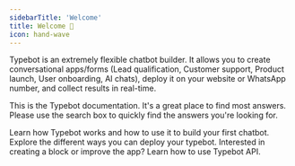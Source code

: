 ```yaml
---
sidebarTitle: 'Welcome'
title: Welcome 👋
icon: hand-wave
---
```


Typebot is an extremely flexible chatbot builder. It allows you to create conversational apps/forms (Lead qualification, Customer support, Product launch, User onboarding, AI chats), deploy it on your website or WhatsApp number, and collect results in real-time.

This is the Typebot documentation. It's a great place to find most answers. Please use the search box to quickly find the answers you're looking for.

<CardGroup cols={2}>
  <Card title="Learn Concepts" icon="graduation-cap" href="./overview">
    Learn how Typebot works and how to use it to build your first chatbot.
  </Card>
  <Card title="Deploy your bots" icon="comment" href="/deploy/web/overview">
    Explore the different ways you can deploy your typebot.
  </Card>
  <Card
    title="Contribute"
    icon="laptop"
    href="https://bot.facto.com.cn/discord"
  >
    Interested in creating a block or improve the app?
  </Card>
  <Card title="API" icon="server" href="/api-reference">
    Learn how to use Typebot API.
  </Card>
</CardGroup>
